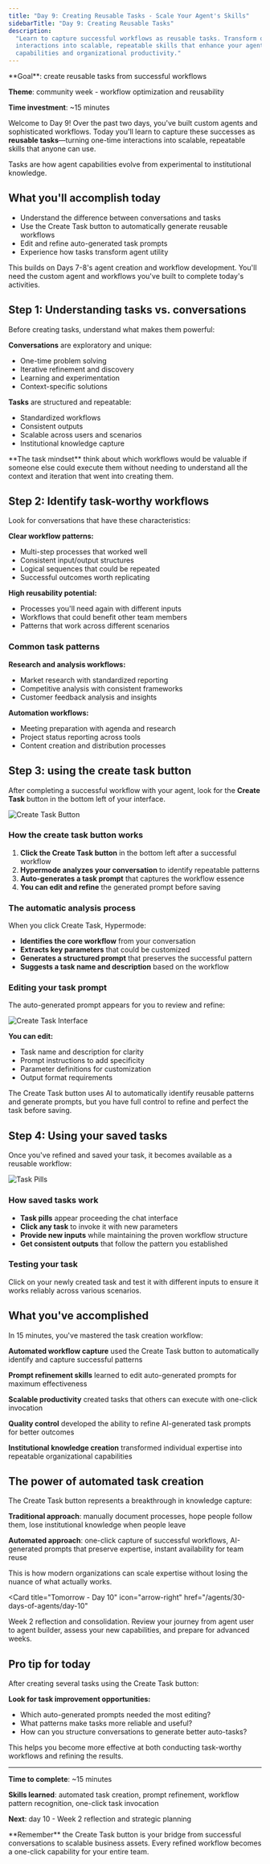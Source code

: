```yaml
---
title: "Day 9: Creating Reusable Tasks - Scale Your Agent's Skills"
sidebarTitle: "Day 9: Creating Reusable Tasks"
description:
  "Learn to capture successful workflows as reusable tasks. Transform one-time
  interactions into scalable, repeatable skills that enhance your agent's
  capabilities and organizational productivity."
---
```


<Card title="Day 9 challenge" icon="repeat">
  **Goal**: create reusable tasks from successful workflows

**Theme**: community week - workflow optimization and reusability

**Time investment**: ~15 minutes

</Card>

Welcome to Day 9! Over the past two days, you've built custom agents and
sophisticated workflows. Today you'll learn to capture these successes as
**reusable tasks**—turning one-time interactions into scalable, repeatable
skills that anyone can use.

Tasks are how agent capabilities evolve from experimental to institutional
knowledge.

## What you'll accomplish today

- Understand the difference between conversations and tasks
- Use the Create Task button to automatically generate reusable workflows
- Edit and refine auto-generated task prompts
- Experience how tasks transform agent utility

<Warning>
  This builds on Days 7-8's agent creation and workflow development. You'll need
  the custom agent and workflows you've built to complete today's activities.
</Warning>

## Step 1: Understanding tasks vs. conversations

Before creating tasks, understand what makes them powerful:

**Conversations** are exploratory and unique:

- One-time problem solving
- Iterative refinement and discovery
- Learning and experimentation
- Context-specific solutions

**Tasks** are structured and repeatable:

- Standardized workflows
- Consistent outputs
- Scalable across users and scenarios
- Institutional knowledge capture

<Tip>
  **The task mindset** think about which workflows would be valuable if someone
  else could execute them without needing to understand all the context and
  iteration that went into creating them.
</Tip>

## Step 2: Identify task-worthy workflows

Look for conversations that have these characteristics:

**Clear workflow patterns:**

- Multi-step processes that worked well
- Consistent input/output structures
- Logical sequences that could be repeated
- Successful outcomes worth replicating

**High reusability potential:**

- Processes you'll need again with different inputs
- Workflows that could benefit other team members
- Patterns that work across different scenarios

### Common task patterns

**Research and analysis workflows:**

- Market research with standardized reporting
- Competitive analysis with consistent frameworks
- Customer feedback analysis and insights

**Automation workflows:**

- Meeting preparation with agenda and research
- Project status reporting across tools
- Content creation and distribution processes

## Step 3: using the create task button

After completing a successful workflow with your agent, look for the **Create
Task** button in the bottom left of your interface.

![Create Task Button](/images/agents/create-task-button.png)

### How the create task button works

1. **Click the Create Task button** in the bottom left after a successful
   workflow
2. **Hypermode analyzes your conversation** to identify repeatable patterns
3. **Auto-generates a task prompt** that captures the workflow essence
4. **You can edit and refine** the generated prompt before saving

### The automatic analysis process

When you click Create Task, Hypermode:

- **Identifies the core workflow** from your conversation
- **Extracts key parameters** that could be customized
- **Generates a structured prompt** that preserves the successful pattern
- **Suggests a task name and description** based on the workflow

### Editing your task prompt

The auto-generated prompt appears for you to review and refine:

![Create Task Interface](/images/agents/create-task-1.png)

**You can edit:**

- Task name and description for clarity
- Prompt instructions to add specificity
- Parameter definitions for customization
- Output format requirements

<Info>
  The Create Task button uses AI to automatically identify reusable patterns and
  generate prompts, but you have full control to refine and perfect the task
  before saving.
</Info>

## Step 4: Using your saved tasks

Once you've refined and saved your task, it becomes available as a reusable
workflow:

![Task Pills](/images/agents/invoke-task.png)

### How saved tasks work

- **Task pills** appear proceeding the chat interface
- **Click any task** to invoke it with new parameters
- **Provide new inputs** while maintaining the proven workflow structure
- **Get consistent outputs** that follow the pattern you established

### Testing your task

Click on your newly created task and test it with different inputs to ensure it
works reliably across various scenarios.

## What you've accomplished

In 15 minutes, you've mastered the task creation workflow:

**Automated workflow capture** used the Create Task button to automatically
identify and capture successful patterns

**Prompt refinement skills** learned to edit auto-generated prompts for maximum
effectiveness

**Scalable productivity** created tasks that others can execute with one-click
invocation

**Quality control** developed the ability to refine AI-generated task prompts
for better outcomes

**Institutional knowledge creation** transformed individual expertise into
repeatable organizational capabilities

## The power of automated task creation

The Create Task button represents a breakthrough in knowledge capture:

**Traditional approach**: manually document processes, hope people follow them,
lose institutional knowledge when people leave

**Automated approach**: one-click capture of successful workflows, AI-generated
prompts that preserve expertise, instant availability for team reuse

This is how modern organizations can scale expertise without losing the nuance
of what actually works.

<Card
  title="Tomorrow - Day 10"
  icon="arrow-right"
  href="/agents/30-days-of-agents/day-10"
>
  Week 2 reflection and consolidation. Review your journey from agent user to
  agent builder, assess your new capabilities, and prepare for advanced weeks.
</Card>

## Pro tip for today

After creating several tasks using the Create Task button:

**Look for task improvement opportunities:**

- Which auto-generated prompts needed the most editing?
- What patterns make tasks more reliable and useful?
- How can you structure conversations to generate better auto-tasks?

This helps you become more effective at both conducting task-worthy workflows
and refining the results.

---

**Time to complete**: ~15 minutes

**Skills learned**: automated task creation, prompt refinement, workflow pattern
recognition, one-click task invocation

**Next**: day 10 - Week 2 reflection and strategic planning

<Tip>
  **Remember** the Create Task button is your bridge from successful
  conversations to scalable business assets. Every refined workflow becomes a
  one-click capability for your entire team.
</Tip>
